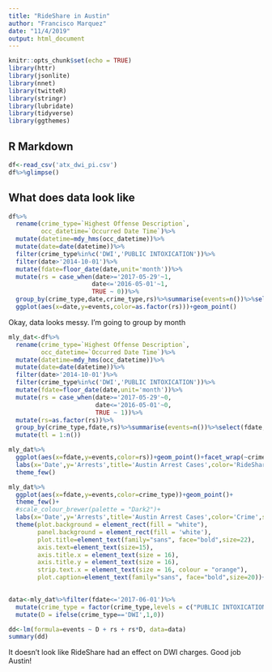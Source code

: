 ```yaml
---
title: "RideShare in Austin"
author: "Francisco Marquez"
date: "11/4/2019"
output: html_document
---
```


```r
knitr::opts_chunk$set(echo = TRUE)
library(httr)
library(jsonlite)
library(nnet)
library(twitteR)
library(stringr)
library(lubridate)
library(tidyverse)
library(ggthemes)
```

## R Markdown



```r
df<-read_csv('atx_dwi_pi.csv')
df%>%glimpse()
```

## What does data look like



```r
df%>%
  rename(crime_type=`Highest Offense Description`,
         occ_datetime=`Occurred Date Time`)%>%
  mutate(datetime=mdy_hms(occ_datetime))%>%
  mutate(date=date(datetime))%>%
  filter(crime_type%in%c('DWI','PUBLIC INTOXICATION'))%>%
  filter(date>'2014-10-01')%>%
  mutate(fdate=floor_date(date,unit='month'))%>%
  mutate(rs = case_when(date>='2017-05-29'~1,
                       date<='2016-05-01'~1,
                       TRUE ~ 0))%>%
  group_by(crime_type,date,crime_type,rs)%>%summarise(events=n())%>%select(date,events,crime_type,rs)%>%
  ggplot(aes(x=date,y=events,color=as.factor(rs)))+geom_point()
```

Okay, data looks messy. I'm going to group by month

```r
mly_dat<-df%>%
  rename(crime_type=`Highest Offense Description`,
         occ_datetime=`Occurred Date Time`)%>%
  mutate(datetime=mdy_hms(occ_datetime))%>%
  mutate(date=date(datetime))%>%
  filter(date>'2014-10-01')%>%
  filter(crime_type%in%c('DWI','PUBLIC INTOXICATION'))%>%
  mutate(fdate=floor_date(date,unit='month'))%>%
  mutate(rs = case_when(date>='2017-05-29'~0,
                        date<='2016-05-01'~0,
                        TRUE ~ 1))%>%
  mutate(rs=as.factor(rs))%>%
  group_by(crime_type,fdate,rs)%>%summarise(events=n())%>%select(fdate,crime_type,rs,events)%>%ungroup()%>%
  mutate(tl = 1:n())

mly_dat%>%
  ggplot(aes(x=fdate,y=events,color=rs))+geom_point()+facet_wrap(~crime_type)+
  labs(x='Date',y='Arrests',title='Austin Arrest Cases',color='RideShare Unavailable',subtitle = '')+
  theme_few()

mly_dat%>%
  ggplot(aes(x=fdate,y=events,color=crime_type))+geom_point()+
  theme_few()+
  #scale_colour_brewer(palette = "Dark2")+
  labs(x='Date',y='Arrests',title='Austin Arrest Cases',color='Crime',subtitle = '')+
  theme(plot.background = element_rect(fill = "white"),
        panel.background = element_rect(fill = 'white'),
        plot.title=element_text(family="sans", face="bold",size=22),
        axis.text=element_text(size=15),
        axis.title.x = element_text(size = 16),
        axis.title.y = element_text(size = 16),
        strip.text.x = element_text(size = 16, colour = "orange"),
        plot.caption=element_text(family="sans", face="bold",size=20))+scale_fill_hc()
  
```

```r
data<-mly_dat%>%filter(fdate<='2017-06-01')%>%
  mutate(crime_type = factor(crime_type,levels = c("PUBLIC INTOXICATION","DWI")))%>%
  mutate(D = ifelse(crime_type=='DWI',1,0))

dd<-lm(formula=events ~ D + rs + rs*D, data=data)
summary(dd)
```



It doesn't look like RideShare had an effect on DWI charges. Good job Austin!